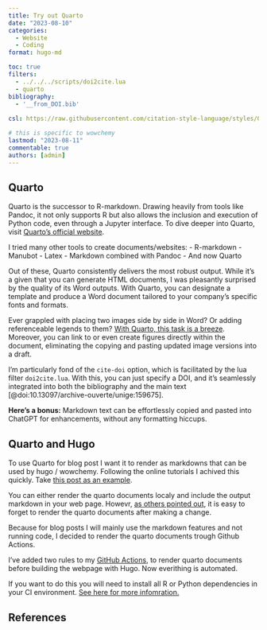 ```yaml
---
title: Try out Quarto
date: "2023-08-10"
categories: 
  - Website
  - Coding
format: hugo-md

toc: true
filters:
  - ../../../scripts/doi2cite.lua
  - quarto
bibliography:
  - '__from_DOI.bib'
  
csl: https://raw.githubusercontent.com/citation-style-language/styles/0749a19b8306f2e8dcb9bf1a2e3a6992666030ac/nature.csl

# this is specific to wowchemy
lastmod: "2023-08-11"
commentable: true
authors: [admin] 
---
```



## Quarto

Quarto is the successor to R-markdown. Drawing heavily from tools like Pandoc, it not only supports R but also allows the inclusion and execution of Python code, even through a Jupyter interface. To dive deeper into Quarto, visit [Quarto's official website](https://quarto.org).

I tried many other tools to create documents/websites:
- R-markdown
- Manubot
- Latex
- Markdown combined with Pandoc
- And now Quarto

Out of these, Quarto consistently delivers the most robust output. While it's a given that you can generate HTML documents, I was pleasantly surprised by the quality of its Word outputs. With Quarto, you can designate a template and produce a Word document tailored to your company's specific fonts and formats.

Ever grappled with placing two images side by side in Word? Or adding referenceable legends to them? [With Quarto, this task is a breeze](https://quarto.org/docs/authoring/figures.html#cross-references). Moreover, you can link to or even create figures directly within the document, eliminating the copying and pasting updated image versions into a draft.

I'm particularly fond of the `cite-doi` option, which is facilitated by the lua filter `doi2cite.lua`. With this, you can just specify a DOI, and it's seamlessly integrated into both the bibliography and the main text [@doi:10.13097/archive-ouverte/unige:159675].

**Here's a bonus:** Markdown text can be effortlessly copied and pasted into ChatGPT for enhancements, without any formatting hiccups.

## Quarto and Hugo

To use Quarto for blog post I want it to render as markdowns that can be used by hugo / wowchemy. Following the online tutorials I achived this quickly. Take [this post as an example](https://github.com/SilasK/silask.github.io/blob/master/content/post/using_quarto/index.qmd).

You can either render the quarto documents localy and include the output markdown in your web page. Howevr,  [as others pointed out](https://www.paulrjohnson.net/2022/09/setting-up-a-hugo-website-with-quarto/), it is easy to forget to render the quarto documents after making a change. 

Because for blog posts I will mainly use the markdown features and not running code, I decided to render the quarto documents trough Github Actions.

I've added two rules to my [GitHub Actions](https://github.com/SilasK/silask.github.io/blob/81e26b2cf8028fd3dedad9c1cd4bebd09d9bf61a/.github/workflows/deploy_with_hugo.yml#L63C1-L78C29), to render quarto documents before building the webpage with Hugo. Now everithing is automated. 

 If you want to do this you will need to install all R or Python dependencies in your CI environment. [See here for more infomration.](https://github.com/quarto-dev/quarto-actions/blob/main/examples/example-03-dependencies.md) 


## References




